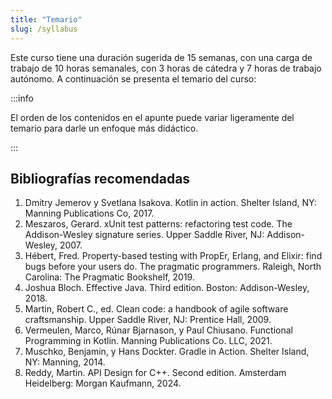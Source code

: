 ```yaml
---
title: "Temario"
slug: /syllabus
---
```


Este curso tiene una duración sugerida de 15 semanas, con una carga de trabajo de 10 horas semanales, con 3 horas de cátedra y 7 horas de trabajo autónomo. A continuación se presenta el temario del curso:

<Syllabus />

:::info

El orden de los contenidos en el apunte puede variar ligeramente del temario para darle un enfoque más didáctico.

:::

## Bibliografías recomendadas

1. Dmitry Jemerov y Svetlana Isakova. Kotlin in action. Shelter Island, NY: Manning Publications Co, 2017.
2. Meszaros, Gerard. xUnit test patterns: refactoring test code. The Addison-Wesley signature series. Upper Saddle River, NJ: Addison-Wesley, 2007.
3. Hébert, Fred. Property-based testing with PropEr, Erlang, and Elixir: find bugs before your users do. The pragmatic programmers. Raleigh, North Carolina: The Pragmatic Bookshelf, 2019.
4. Joshua Bloch. Effective Java. Third edition. Boston: Addison-Wesley, 2018.
5. Martin, Robert C., ed. Clean code: a handbook of agile software craftsmanship. Upper Saddle River, NJ: Prentice Hall, 2009.
6. Vermeulen, Marco, Rúnar Bjarnason, y Paul Chiusano. Functional Programming in Kotlin. Manning Publications Co. LLC, 2021.
7. Muschko, Benjamin, y Hans Dockter. Gradle in Action. Shelter Island, NY: Manning, 2014.
8. Reddy, Martin. API Design for C++. Second edition. Amsterdam Heidelberg: Morgan Kaufmann, 2024.
